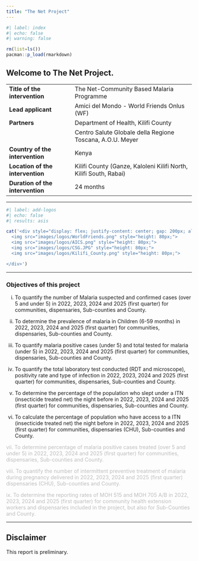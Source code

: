 ```yaml
---
title: "The Net Project"
---
```


```r
#| label: index
#| echo: false
#| warning: false

rm(list=ls())
pacman::p_load(rmarkdown)
```

## Welcome to The Net Project.

|  |  |
|-------------------------|----------------------------------------------|
| **Title of the intervention** | The Net-Community Based Malaria Programme |
| **Lead applicant** | Amici del Mondo - World Friends Onlus (WF) |
| **Partners** | Department of Health, Kilifi County |
|  | Centro Salute Globale della Regione Toscana, A.O.U. Meyer |
| **Country of the intervention** | Kenya |
| **Location of the intervention** | Kilifi County (Ganze, Kaloleni Kilifi North, Kilifi South, Rabai) |
| **Duration of the intervention** | 24 months |

------------------------------------------------------------------------

```r
#| label: add-logos
#| echo: false
#| results: asis

cat('<div style="display: flex; justify-content: center; gap: 200px; align-items: center;">
  <img src="images/logos/WorldFriends.png" style="height: 80px;">
  <img src="images/logos/AICS.png" style="height: 80px;">
  <img src="images/logos/CSG.JPG" style="height: 80px;">
  <img src="images/logos/Kilifi_County.png" style="height: 80px;">

</div>')
```

------------------------------------------------------------------------

::: {.callout-note collapse="true"}
### Objectives of this project

i.  To quantify the number of Malaria suspected and confirmed cases (over 5 and under 5) in 2022, 2023, 2024 and 2025 (first quarter) for communities, dispensaries, Sub-counties and County.

ii. To determine the prevalence of malaria in Children (6-59 months) in 2022, 2023, 2024 and 2025 (first quarter) for communities, dispensaries, Sub-counties and County.

iii. To quantify malaria positive cases (under 5) and total tested for malaria (under 5) in 2022, 2023, 2024 and 2025 (first quarter) for communities, dispensaries, Sub-counties and County.

iv. To quantify the total laboratory test conducted (RDT and microscope), positivity rate and type of infection in 2022, 2023, 2024 and 2025 (first quarter) for communities, dispensaries, Sub-counties and County.

v.  To determine the percentage of the population who slept under a ITN (insecticide treated net) the night before in 2022, 2023, 2024 and 2025 (first quarter) for communities, dispensaries, Sub-counties and County.

vi. To calculate the percentage of population who have access to a ITN (insecticide treated net) the night before in 2022, 2023, 2024 and 2025 (first quarter) for communities, dispensaries (CHU), Sub-counties and County.

[vii. To determine percentage of malaria positive cases treated (over 5 and under 5) in 2022, 2023, 2024 and 2025 (first quarter) for communities, dispensaries, Sub-counties and County.]{style="color:#bdbdbd"}

[viii. To quantify the number of intermittent preventive treatment of malaria during pregnancy delivered in 2022, 2023, 2024 and 2025 (first quarter) dispensaries (CHU), Sub-counties and County.]{style="color:#bdbdbd"}

[ix. To determine the reporting rates of MOH 515 and MOH 705 A/B in 2022, 2023, 2024 and 2025 (first quarter) for community health extension workers and dispensaries included in the project, but also for Sub-Counties and County.]{style="color:#bdbdbd"}
:::

------------------------------------------------------------------------

::: {.callout-note collapse="true"}
## Disclaimer

This report is preliminary.
:::
